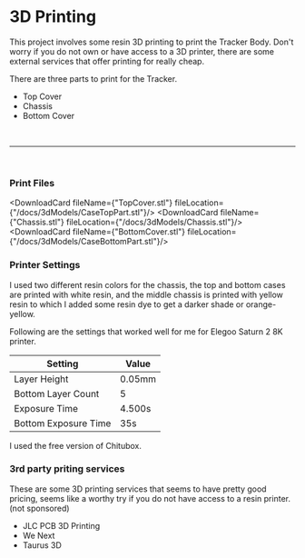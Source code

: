 

# 3D Printing

This project involves some resin 3D printing to print the Tracker Body. Don't worry if you do not own or have access
to a 3D printer, there are some external services that offer printing for really cheap.

There are three parts to print for the Tracker.


- Top Cover
- Chassis
- Bottom Cover

<br/>

<hr/>
<br/>
<ImageProvider lightImage={PrinterImage} darkImage={PrinterImage}/>


### Print Files

<DownloadCard fileName={"TopCover.stl"} fileLocation={"/docs/3dModels/CaseTopPart.stl"}/>
<DownloadCard fileName={"Chassis.stl"} fileLocation={"/docs/3dModels/Chassis.stl"}/>
<DownloadCard fileName={"BottomCover.stl"} fileLocation={"/docs/3dModels/CaseBottomPart.stl"}/>


### Printer Settings
I used two different resin colors for the chassis, the top and bottom cases are printed with white resin, and the middle
chassis is printed with yellow resin to which I added some resin dye to get a darker shade or orange-yellow.

Following are the settings that worked well for me for Elegoo Saturn 2 8K printer.

| Setting                   | Value     |
|---------------------------|-----------|
| Layer Height              | 0.05mm    |
| Bottom Layer Count        | 5         |
| Exposure Time             | 4.500s    |
| Bottom Exposure Time      | 35s       |

I used the free version of Chitubox.

### 3rd party priting services
These are some 3D printing services that seems to have pretty good pricing, seems like a worthy try if you do not have
access to a resin printer. (not sponsored)


- <Link href="https://jlcpcb.com/3d-printing/CUL">JLC PCB 3D Printing</Link>
- <Link href="https://www.wenext.com/">We Next</Link>
- <Link href="https://www.taurus3d.com/">Taurus 3D</Link>



